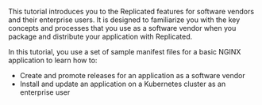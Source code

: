 This tutorial introduces you to the Replicated features for software vendors and their enterprise users. It is designed to familiarize you with the key concepts and processes that you use as a software vendor when you package and distribute your application with Replicated.

In this tutorial, you use a set of sample manifest files for a basic NGINX application to learn how to:
* Create and promote releases for an application as a software vendor
* Install and update an application on a Kubernetes cluster as an enterprise user
